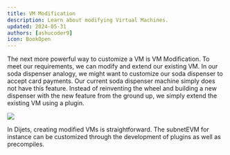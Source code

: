 ```yaml
---
title: VM Modification
description: Learn about modifying Virtual Machines.
updated: 2024-05-31
authors: [ashucoder9]
icon: BookOpen
---
```


The next more powerful way to customize a VM is VM Modification. To meet our requirements, we can modify and extend our existing VM. In our soda dispenser analogy, we might want to customize our soda dispenser to accept card payments. Our current soda dispenser machine simply does not have this feature. Instead of reinventing the wheel and building a new dispenser with the new feature from the ground up, we simply extend the existing VM using a plugin.

![](/course-images/dijets-fundamentals/2-int.svg)

In Dijets, creating modified VMs is straightforward. The subnetEVM for instance can be customized through the development of plugins as well as precompiles.

<Quiz quizId="117"/>